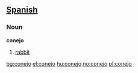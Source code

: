 == [[Spanish]] ==

===Noun===
'''conejo'''

# [[rabbit]]

[[bg:conejo]]
[[el:conejo]]
[[hu:conejo]]
[[no:conejo]]
[[pl:conejo]]